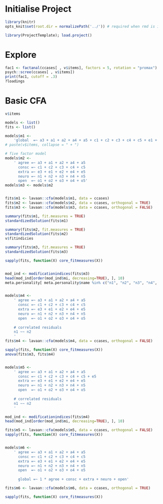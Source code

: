 # Initialise Project
```r
library(knitr)
opts_knit$set(root.dir = normalizePath('../')) # required when rmd is in subdirectory
```

```r
library(ProjectTemplate); load.project()
```             

# Explore
```r
fac1 <- factanal(ccases[ , v$items], factors = 5, rotation = "promax")
psych::scree(ccases[ , v$items])
print(fac1, cutoff = .3)
?loadings
```


# Basic CFA

```r
v$items

models <- list()
fits <- list()

models$m1 <- 
    'global  =~ a3 + a1 + a2 + a4 + a5 + c1 + c2 + c3 + c4 + c5 + e1 + e2 + e3 + e4 + e5 + n1 + n2 + n3 + n4 + n5 + o1 + o2 + o3 + o4 + o5'
# paste(v$items, collapse = " + ")

# five factor model
models$m2 <- 
    ' agree =~ a3 + a1 + a2 + a4 + a5 
      consc =~ c1 + c2 + c3 + c4 + c5 
      extra =~ e3 + e1 + e2 + e4 + e5 
      neuro =~ n1 + n2 + n3 + n4 + n5 
      open  =~ o1 + o2 + o3 + o4 + o5'
models$m3 <- models$m2


fits$m1 <- lavaan::cfa(models$m1, data = ccases)
fits$m2 <- lavaan::cfa(models$m2, data = ccases, orthogonal = TRUE)
fits$m3 <- lavaan::cfa(models$m3, data = ccases, orthogonal = FALSE)

summary(fits$m1, fit.measures = TRUE) 
standardizedSolution(fits$m1)

summary(fits$m2, fit.measures = TRUE) 
standardizedSolution(fits$m2)
v$fitindicies

summary(fits$m3, fit.measures = TRUE) 
standardizedSolution(fits$m3)

sapply(fits, function(X) core_fitmeasures(X))


mod_ind <- modificationindices(fits$m3)
head(mod_ind[order(mod_ind$mi, decreasing=TRUE), ], 10)
meta.personality[ meta.personality$name %in% c("n1", "n2", "n3", "n4", "n5"), ]


models$m4 <- 
    ' agree =~ a3 + a1 + a2 + a4 + a5 
      consc =~ c1 + c2 + c3 + c4 + c5 
      extra =~ e3 + e1 + e2 + e4 + e5 
      neuro =~ n1 + n2 + n3 + n4 + n5 
      open  =~ o1 + o2 + o3 + o4 + o5
    
    # correlated residuals
    n1 ~~ n2
    '
fits$m4 <- lavaan::cfa(models$m4, data = ccases, orthogonal = FALSE)

sapply(fits, function(X) core_fitmeasures(X))
anova(fits$m3, fits$m4)


models$m5 <- 
    ' agree =~ a3 + a1 + a2 + a4 + a5 
      consc =~ c1 + c2 + c3 + c4 + c5 + e5
      extra =~ e3 + e1 + e2 + e4 + e5 
      neuro =~ n1 + n2 + n3 + n4 + n5 
      open  =~ o1 + o2 + o3 + o4 + o5
    
    # correlated residuals
    n1 ~~ n2
    '

mod_ind <- modificationindices(fits$m4)
head(mod_ind[order(mod_ind$mi, decreasing=TRUE), ], 10)

fits$m5 <- lavaan::cfa(models$m5, data = ccases, orthogonal = FALSE)
sapply(fits, function(X) core_fitmeasures(X))


models$m6 <- 
    ' agree =~ a3 + a1 + a2 + a4 + a5 
      consc =~ c1 + c2 + c3 + c4 + c5 
      extra =~ e3 + e1 + e2 + e4 + e5 
      neuro =~ n1 + n2 + n3 + n4 + n5 
      open  =~ o1 + o2 + o3 + o4 + o5
    
      global =~ 1 * agree + consc + extra + neuro + open'

fits$m6 <- lavaan::cfa(models$m6, data = ccases, orthogonal = TRUE)

sapply(fits, function(X) core_fitmeasures(X))


```





